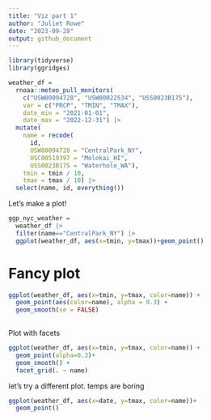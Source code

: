 ```yaml
---
title: "Viz part 1"
author: "Juliet Rowe"
date: "2023-09-28"
output: github_document
---
```


```r
library(tidyverse)
library(ggridges)
```

```r
weather_df = 
  rnoaa::meteo_pull_monitors(
    c("USW00094728", "USW00022534", "USS0023B17S"),
    var = c("PRCP", "TMIN", "TMAX"), 
    date_min = "2021-01-01",
    date_max = "2022-12-31") |>
  mutate(
    name = recode(
      id, 
      USW00094728 = "CentralPark_NY", 
      USC00519397 = "Molokai_HI",
      USS0023B17S = "Waterhole_WA"),
    tmin = tmin / 10,
    tmax = tmax / 10) |>
  select(name, id, everything())
```


Let's make a plot!

```r
ggp_nyc_weather =
  weather_df |>
  filter(name=="CentralPark_NY") |>
  ggplot(weather_df, aes(x=tmin, y=tmax))+geom_point()
```


# Fancy plot

```r
ggplot(weather_df, aes(x=tmin, y=tmax, color=name)) +
  geom_point(aes(color=name), alpha = 0.3) +
  geom_smooth(se = FALSE)
  
```

Plot with facets

```r
ggplot(weather_df, aes(x=tmin, y=tmax, color=name)) +
  geom_point(alpha=0.3)+
  geom_smooth() +
  facet_grid(. ~ name)
```

let's try a different plot. temps are boring

```r
ggplot(weather_df, aes(x=date, y=tmax, color=name))+
  geom_point()
```

